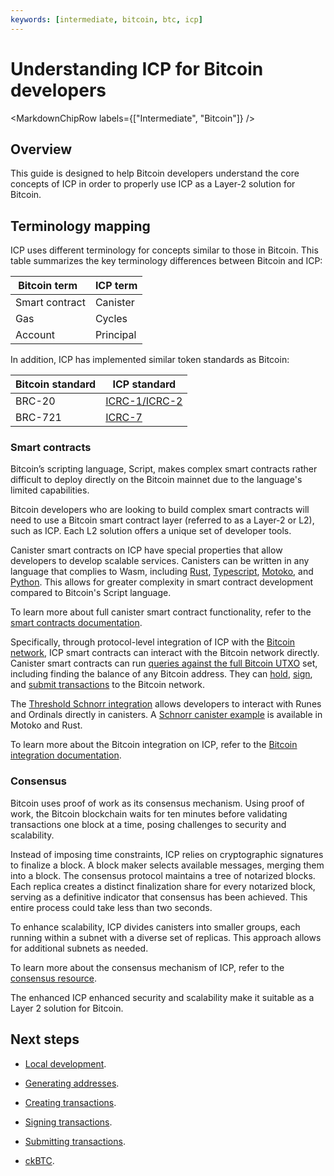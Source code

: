 ```yaml
---
keywords: [intermediate, bitcoin, btc, icp]
---
```


# Understanding ICP for Bitcoin developers

<MarkdownChipRow labels={["Intermediate", "Bitcoin"]} />

## Overview
This guide is designed to help Bitcoin developers understand the core concepts of ICP in order to properly use ICP as a Layer-2 solution for Bitcoin.

## Terminology mapping

ICP uses different terminology for concepts similar to those in Bitcoin. This table summarizes the key terminology differences between Bitcoin and ICP:

|Bitcoin term   | ICP term |
|---------------|----------|
| Smart contract| Canister |
| Gas           | Cycles   |
| Account       | Principal|

In addition, ICP has implemented similar token standards as Bitcoin:

| Bitcoin standard | ICP standard |
|------------------|--------------|
| BRC-20           | [ICRC-1/ICRC-2](../../../../references/icrc1-standard) |
| BRC-721          | [ICRC-7](https://github.com/dfinity/ICRC/blob/icrc7-wg-draft/ICRCs/ICRC-7/ICRC-7.md)|

### Smart contracts

Bitcoin’s scripting language, Script, makes complex smart contracts rather difficult to deploy directly on the Bitcoin mainnet due to the language's limited capabilities.

Bitcoin developers who are looking to build complex smart contracts will need to use a Bitcoin smart contract layer (referred to as a Layer-2 or L2), such as ICP. Each L2 solution offers a unique set of developer tools.

Canister smart contracts on ICP have special properties that allow developers to develop scalable services. Canisters can be written in any language that complies to Wasm, including [Rust](/docs/current/developer-docs/backend/rust/), [Typescript](/docs/current/developer-docs/backend/typescript), [Motoko](/docs/current/motoko/main/getting-started/motoko-introduction), and [Python](/docs/current/developer-docs/backend/python/). This allows for greater complexity in smart contract development compared to Bitcoin's Script language.

To learn more about full canister smart contract functionality, refer to the [smart contracts documentation](/docs/current/developer-docs/smart-contracts/overview/introduction).

Specifically, through protocol-level integration of ICP with the [Bitcoin network](docs/current/developer-docs/multi-chain/bitcoin/overview), ICP smart contracts can interact with the Bitcoin network directly. Canister smart contracts can run [queries against the full Bitcoin UTXO](/docs/current/developer-docs/multi-chain/bitcoin/using-btc/read-state) set, including finding the balance of any Bitcoin address. They can [hold](/docs/current/developer-docs/multi-chain/bitcoin/using-btc/generate-addresses), [sign](/docs/current/developer-docs/multi-chain/bitcoin/using-btc/sign-transactions), and [submit transactions](/docs/current/developer-docs/multi-chain/bitcoin/using-btc/submit-transactions) to the Bitcoin network.

The [Threshold Schnorr integration](/docs/current/developer-docs/smart-contracts/signatures/t-schnorr) allows developers to interact with Runes and Ordinals directly in canisters. A [Schnorr canister example](https://github.com/dfinity/examples/tree/master/motoko/t-schnorr) is available in Motoko and Rust.

To learn more about the Bitcoin integration on ICP, refer to the [Bitcoin integration documentation](/docs/current/developer-docs/multi-chain/bitcoin/overview).

### Consensus
Bitcoin uses proof of work as its consensus mechanism. Using proof of work, the Bitcoin blockchain waits for ten minutes before validating transactions one block at a time, posing challenges to security and scalability.

Instead of imposing time constraints, ICP relies on cryptographic signatures to finalize a block. A block maker selects available messages, merging them into a block. The consensus protocol maintains a tree of notarized blocks. Each replica creates a distinct finalization share for every notarized block, serving as a definitive indicator that consensus has been achieved. This entire process could take less than two seconds.

To enhance scalability, ICP divides canisters into smaller groups, each running within a subnet with a diverse set of replicas. This approach allows for additional subnets as needed.

To learn more about the consensus mechanism of ICP, refer to the [consensus resource](https://internetcomputer.org/how-it-works/consensus).

The enhanced ICP enhanced security and scalability make it suitable as a Layer 2 solution for Bitcoin.

## Next steps

- [Local development](local-development.mdx).

- [Generating addresses](generate-addresses.mdx).

- [Creating transactions](create-transactions.mdx).

- [Signing transactions](sign-transactions.mdx).

- [Submitting transactions](submit-transactions.mdx).

- [ckBTC](/docs/current/developer-docs/multi-chain/chain-key-tokens/ckbtc/overview).
